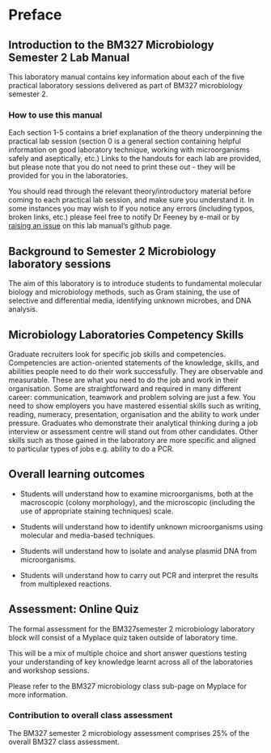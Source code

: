 # Preface {.unnumbered}

## Introduction to the BM327 Microbiology Semester 2 Lab Manual

This laboratory manual contains key information about each of the five practical laboratory sessions delivered as part of BM327 microbiology semester 2. 

### How to use this manual

Each section 1-5 contains a brief explanation of the theory underpinning the practical lab session (section 0 is a general section containing helpful information on good laboratory technique, working with microorganisms safely and aseptically, etc.) Links to the handouts for each lab are provided, but please note that you do not need to print these out - they will be provided for you in the laboratories. 

You should read through the relevant theory/introductory material before coming to each practical lab session, and make sure you understand it. In some instances you may wish to 
If you notice any errors (including typos, broken links, etc.) please feel free to notify Dr Feeney by e-mail or by [raising an issue](https://github.com/mafeeney/BM327microS2/issues/new) on this lab manual's github page. 


## Background to Semester 2 Microbiology laboratory sessions

The aim of this laboratory is to introduce students to fundamental molecular biology and microbiology methods, such as Gram staining, the use of selective and differential media, identifying unknown microbes, and DNA analysis.

## Microbiology Laboratories Competency Skills

Graduate recruiters look for specific job skills and competencies. Competencies are action-oriented statements of the knowledge, skills, and abilities people need to do their work successfully. They are observable and measurable. These are what you need to do the job and work in their organisation. Some are straightforward and required in many different career: communication, teamwork and problem solving are just a few. You need to show employers you have mastered essential skills such as writing, reading, numeracy, presentation, organisation and the ability to work under pressure. Graduates who demonstrate their analytical thinking during a job interview or assessment centre will stand out from other candidates. Other skills such as those gained in the laboratory are more specific and aligned to particular types of jobs e.g. ability to do a PCR.

## Overall learning outcomes

- Students will understand how to examine microorganisms, both at the macroscopic (colony morphology), and the microscopic (including the use of appropriate staining techniques) scale.

- Students will understand how to identify unknown microorganisms using molecular and media-based techniques.

- Students will understand how to isolate and analyse plasmid DNA from microorganisms.

- Students will understand how to carry out PCR and interpret the results from multiplexed reactions.


## Assessment: Online Quiz

The formal assessment for the BM327semester 2 microbiology laboratory block will consist of a Myplace quiz taken outside of laboratory time.

This will be a mix of multiple choice and short answer questions testing your understanding of key knowledge learnt across all of the laboratories and workshop sessions.

Please refer to the BM327 microbiology class sub-page on Myplace for more information.

### Contribution to overall class assessment

The BM327 semester 2 microbiology assessment comprises 25% of the overall BM327 class assessment.




